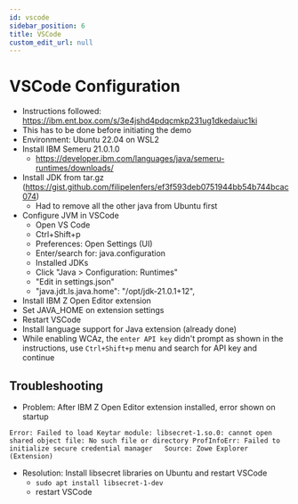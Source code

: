 ```yaml
---
id: vscode
sidebar_position: 6
title: VSCode
custom_edit_url: null
---
```


# VSCode Configuration

- Instructions followed: https://ibm.ent.box.com/s/3e4jshd4pdqcmkp231ug1dkedaiuc1ki
- This has to be done before initiating the demo
- Environment: Ubuntu 22.04 on WSL2
- Install IBM Semeru 21.0.1.0
	- https://developer.ibm.com/languages/java/semeru-runtimes/downloads/
- Install JDK from tar.gz (https://gist.github.com/filipelenfers/ef3f593deb0751944bb54b744bcac074)
	- Had to remove all the other java from Ubuntu first
- Configure JVM in VSCode
    - Open VS Code
    - Ctrl+Shift+p
	- Preferences: Open Settings (UI)
    - Enter/search for: java.configuration
	- Installed JDKs
	- Click "Java > Configuration: Runtimes"
    - "Edit in settings.json"
    -  "java.jdt.ls.java.home": "/opt/jdk-21.0.1+12",
- Install IBM Z Open Editor extension
- Set JAVA_HOME on extension settings
- Restart VSCode
- Install language support for Java extension (already done)
- While enabling WCAz, the `enter API key` didn't prompt as shown in the instructions, use `Ctrl+Shift+p` menu and search for API key and continue

## Troubleshooting

- Problem: After IBM Z Open Editor extension installed, error shown on startup
```
Error: Failed to load Keytar module: libsecret-1.so.0: cannot open shared object file: No such file or directory ProfInfoErr: Failed to initialize secure credential manager   Source: Zowe Explorer (Extension)
```
- Resolution: Install libsecret libraries on Ubuntu and restart VSCode
	- `sudo apt install libsecret-1-dev`
	- restart VSCode
